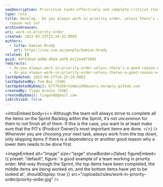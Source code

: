 ```yaml
---
seoDescription: Prioritize tasks effectively and complete critical items first, only deviating if dependencies or good reasons exist.
type: rule
title: Backlog - Do you always work in priority order, unless there’s a good
  reason not to?
archivedreason:
uri: work-in-priority-order
created: 2022-05-23T22:34:42.000Z
authors:
  - title: Damian Brady
    url: https://ssw.com.au/people/damian-brady
related: []
guid: 40fb38ad-bd88-4bb9-a4f8-bc12ea8f1895
redirects:
  - do-you-always-work-in-priority-order-unless-there’s-a-good-reason-not-to
  - do-you-always-work-in-priority-order-unless-theres-a-good-reason-not-to
lastUpdated: 2023-09-27T16:25:10.000Z
lastUpdatedBy: Tom Bui [SSW]
lastUpdatedByEmail: 67776356+tombui99@users.noreply.github.com
createdBy: Tiago Araújo [SSW]
createdByEmail: tiagov8@gmail.com
isArchived: false
---
```


<introEmbed
  body={<>
Although the team will always strive to complete all the items on the Sprint Backlog within the Sprint, it’s not uncommon for them to not finish all of them. If this is the case, you want to at least make sure that the PO's (Product Owner)’s most important items are done.
  </>}
/>
Whenever you are choosing your next task, always work from the top down, only skipping items if there is a dependency or another good reason why a lower item needs to be done first.


<imageEmbed
  alt="Image"
  size="large"
  showBorder={false}
  figureEmbed={{
    preset: "default",
    figure: 'a good example of a team working in priority order. Mid-way through the Sprint, the top items have been completed, the middle items are being worked on, and the bottom items have yet to be looked at',
    shouldDisplay: true
  }}
  src="/uploads/rules/work-in-priority-order/priority-order.jpg"
/>

